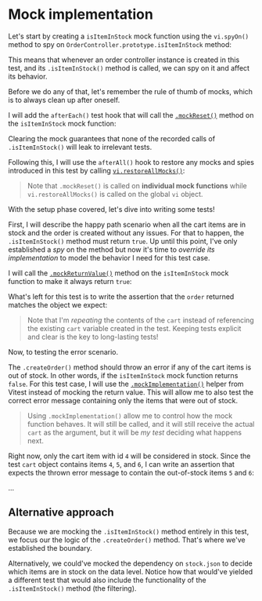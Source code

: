 # Mock implementation

Let's start by creating a `isItemInStock` mock function using the `vi.spyOn()` method to spy on `OrderController.prototype.isItemInStock` method:

<CodeFile file="OrderController.test.ts" range="3" />

This means that whenever an order controller instance is created in this test, and its `.isItemInStock()` method is called, we can spy on it and affect its behavior.

Before we do any of that, let's remember the rule of thumb of mocks, which is to always clean up after oneself.

I will add the `afterEach()` test hook that will call the [`.mockReset()`](https://vitest.dev/api/mock.html#mockreset) method on the `isItemInStock` mock function:

<CodeFile file="OrderController.test.ts" range="5-7" />

Clearing the mock guarantees that none of the recorded calls of `.isItemInStock()` will leak to irrelevant tests.

Following this, I will use the `afterAll()` hook to restore any mocks and spies introduced in this test by calling [`vi.restoreAllMocks()`](https://vitest.dev/api/vi.html#vi-restoreallmocks):

<CodeFile file="OrderController.test.ts" range="9-11" />

> Note that `.mockReset()` is called on **individual mock functions** while `vi.restoreAllMocks()` is called on the global `vi` object.

With the setup phase covered, let's dive into writing some tests!

First, I will describe the happy path scenario when all the cart items are in stock and the order is created without any issues. For that to happen, the `.isItemInStock()` method must return `true`. Up until this point, I've only established a _spy_ on the method but now it's time to _override its implementation_ to model the behavior I need for this test case.

I will call the [`.mockReturnValue()`](https://vitest.dev/api/mock.html#mockreturnvalue) method on the `isItemInStock` mock function to make it always return `true`:

<CodeFile file="OrderController.test.ts" range="13-14" highlight="14" />

What's left for this test is to write the assertion that the `order` returned matches the object we expect:

<CodeFile file="OrderController.test.ts" range="25-34" />

> Note that I'm _repeating_ the contents of the `cart` instead of referencing the existing `cart` variable created in the test. Keeping tests explicit and clear is the key to long-lasting tests!

Now, to testing the error scenario.

The `.createOrder()` method should throw an error if any of the cart items is out of stock. In other words, if the `isItemInStock` mock function returns `false`. For this test case, I will use the [`.mockImplementation()`](https://vitest.dev/api/mock.html#mockimplementation) helper from Vitest instead of mocking the return value. This will allow me to also test the correct error message containing only the items that were out of stock.

<CodeFile file="OrderController.test.ts" range="37-40" highlight="38-40" />

> Using `.mockImplementation()` allow me to control how the mock function behaves. It will still be called, and it will still receive the actual `cart` as the argument, but it will be _my test_ deciding what happens next.

Right now, only the cart item with id `4` will be considered in stock. Since the test `cart` object contains items `4`, `5`, and `6`, I can write an assertion that expects the thrown error message to contain the out-of-stock items `5` and `6`:

<CodeFile
  file="OrderController.test.ts"
  range="43-63"
  highlight="50,55,61-63"
/>

...

<CodeFile file="OrderController.test.ts" />

## Alternative approach

Because we are mocking the `.isItemInStock()` method entirely in this test, we focus our the logic of the `.createOrder()` method. That's where we've established the boundary.

Alternatively, we could've mocked the dependency on `stock.json` to decide which items are in stock on the data level. Notice how that would've yielded a different test that would also include the functionality of the `.isItemInStock()` method (the filtering).
